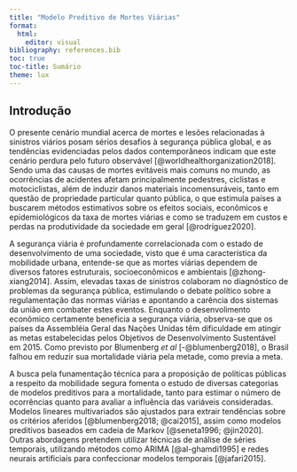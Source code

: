 ```yaml
---
title: "Modelo Preditivo de Mortes Viárias"
format: 
  html:
    editor: visual
bibliography: references.bib
toc: true
toc-title: Sumário
theme: lux
---
```


## Introdução

O presente cenário mundial acerca de mortes e lesões relacionadas à sinistros viários posam sérios desafios à segurança pública global, e as tendências evidenciadas pelos dados contemporâneos indicam que este cenário perdura pelo futuro observável [@worldhealthorganization2018]. Sendo uma das causas de mortes evitáveis mais comuns no mundo, as ocorrências de acidentes afetam principalmente pedestres, ciclistas e motociclistas, além de induzir danos materiais incomensuráveis, tanto em questão de propriedade particular quanto pública, o que estimula países a buscarem métodos estimativos sobre os efeitos sociais, econômicos e epidemiológicos da taxa de mortes viárias e como se traduzem em custos e perdas na produtividade da sociedade em geral [@rodríguez2020].

A segurança viária é profundamente correlacionada com o estado de desenvolvimento de uma sociedade, visto que é uma característica da mobilidade urbana, entende-se que as mortes viárias dependem de diversos fatores estruturais, socioeconômicos e ambientais [@zhong-xiang2014]. Assim, elevadas taxas de sinistros colaboram no diagnóstico de problemas da segurança pública, estimulando o debate político sobre a regulamentação das normas viárias e apontando a carência dos sistemas da união em combater estes eventos. Enquanto o desenvolimento econômico certamente beneficia a segurança viária, observa-se que os países da Assembléia Geral das Nações Unidas têm dificuldade em atingir as metas estabelecidas pelos Objetivos de Desenvolvimento Sustentável em 2015. Como previsto por Blumenberg *et al* [-@blumenberg2018], o Brasil falhou em reduzir sua mortalidade viária pela metade, como previa a meta.

A busca pela funamentação técnica para a proposição de políticas públicas a respeito da mobilidade segura fomenta o estudo de diversas categorias de modelos preditivos para a mortalidade, tanto para estimar o número de ocorrências quanto para avaliar a influência das variáveis consideradas. Modelos lineares multivariados são ajustados para extrair tendências sobre os critérios aferidos [@blumenberg2018; @cai2015], assim como modelos preditivos baseados em cadeia de Markov [@seneta1996; @jin2020]. Outras abordagens pretendem utilizar técnicas de análise de séries temporais, utilizando métodos como ARIMA [@al-ghamdi1995] e redes neurais artificiais para confeccionar modelos temporais [@jafari2015].
